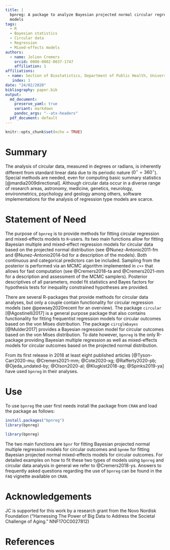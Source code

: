 ```yaml
---
title: |
  bpnreg: A package to analyze Bayesian projected normal circular regression
  models
tags:
  - R
  - Bayesian statistics
  - Circular data
  - Regression
  - Mixed-effects models
authors:
  - name: Jolien Cremers
    orcid: 0000-0002-0037-1747
    affiliation: 1
affiliations:
 - name: Section of Biostatistics, Department of Public Health, University of Copenhagen
   index: 1
date: "24/02/2020"
bibliography: paper.bib
output:
  md_document:
    preserve_yaml: true
    variant: markdown
    pandoc_args: "--atx-headers"
  pdf_document: default
---
```


```r
knitr::opts_chunk$set(echo = TRUE)
```

# Summary

The analysis of circular data, measured in degrees or radians, is inherently
different from standard linear data due to its periodic nature ($0^\circ =
360^\circ$). Special methods are needed, even for computing basic summary
statistics [@mardia2009directional]. Although circular data occur in a diverse
range of research areas, astronomy, medicine, genetics, neurology,
environmetrics, psychology and geology among others, software implementations
for the analysis of regression type models are scarce.


# Statement of Need

The purpose of `bpnreg` is to provide methods for fitting circular regression
and mixed-effects models to `R`-users. Its two main functions allow for fitting
Bayesian multiple and mixed-effect regression models for circular data based on
the projected normal distribution (see @Nunez-Antonio2011-fm and
@Nunez-Antonio2014-bd for a description of the models). Both continuous and
categorical predictors can be included. Sampling from the posterior is performed
via an MCMC algorithm implemented in `c++` that allows for fast computation (see
@Cremers2018-ta  and @Cremers2021-mm  for a description and assessment of the
MCMC samplers). Posterior descriptives of all parameters, model fit statistics
and Bayes factors for hypothesis tests for inequality constrained hypotheses are
provided.

There are several R-packages that provide methods for circular data analyses,
but only a couple contain functionality for circular regression models (see
@pewsey2020recent for an overview). The package `circular` [@Agostinelli2017] is
a general purpose package that also contains functionality for fitting
frequentist regression models for circular outcomes based on the von Mises
distribution. The package `circglmbayes` [@Mulder2017] provides a Bayesian
regression model for circular outcomes based on the von Mises distribution. To
date however, `bpnreg` is the only R-package providing Bayesian multiple
regression as well as mixed-effects models for circular outcomes based on the
projected normal distribution.

From its first release in 2018 at least eight published articles
[@Tyson-Carr2020-mu;
@Cremers2021-mm; @Cote2020-xg; @Rafferty2020-pb; @Ojeda_undated-by;
@Olson2020-al; @Klugkist2018-ag; @Spinks2019-ya] have used `bpnreg` in their
analyses.

# Use

To use `bpnreg` the user first needs install the package from `CRAN` and load the
package as follows:

```r
install.packages("bpnreg")
library(bpnreg)
```

```r
library(bpnreg)
```

The two main functions are `bpnr` for fitting Bayesian projected normal multiple
regression models for circular outcomes and `bpnme` for fitting Bayesian
projected normal mixed-effects models for circular outcomes. For detailed
examples on how to fit these two types of models using `bpnreg` and circular
data analysis in general we refer to @Cremers2018-ys. Answers to frequently
asked questions regarding the use of `bpnreg` can be found in the `FAQ` vignette
available on `CRAN`.


# Acknowledgements
JC is supported for this work by a research grant from the Novo Nordisk Foundation (“Harnessing The Power of Big Data to Address the Societal Challenge of Aging.” NNF17OC0027812)


# References
